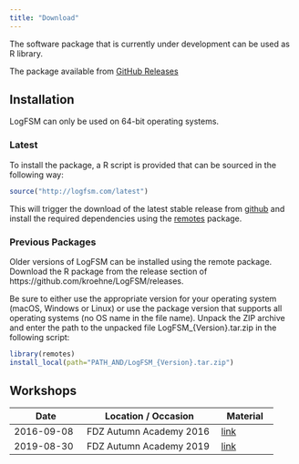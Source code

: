 ```yaml
---
title: "Download"
---
```


The software package that is currently under development can be used as R library. 

The package available from [GitHub Releases](https://github.com/kroehne/LogFSM/releases)

## Installation

LogFSM can only be used on 64-bit operating systems. 

### Latest 

To install the package, a R script is provided that can be sourced in the following way: 

```r
source("http://logfsm.com/latest")
```

This will trigger the download of the latest stable release from [github](https://github.com/kroehne/LogFSM/releases) and install the required dependencies using the [remotes](https://cran.r-project.org/package=remotes) package.  

### Previous Packages 

Older versions of LogFSM can be installed using the remote package. Download the R package from the release section of https://github.com/kroehne/LogFSM/releases.

Be sure to either use the appropriate version for your operating system (macOS, Windows or Linux) or use the package version that supports all operating systems (no OS name in the file name).  Unpack the ZIP archive and enter the path to the unpacked file LogFSM_{Version}.tar.zip in the following script: 

```r
library(remotes)
install_local(path="PATH_AND/LogFSM_{Version}.tar.zip")
```


## Workshops

| Date         | Location / Occasion      | Material  |
|--------------|--------------------------|-----------|
| 2016-09-08   | FDZ Autumn Academy 2016  |  [link](http://logfsm.com/download/fdz2016/material.zip)  |
| 2019-08-30   | FDZ Autumn Academy 2019  |  [link](http://logfsm.com/download/fdz2019/material.zip)  |
 